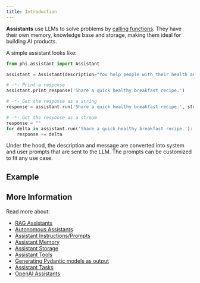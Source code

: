 ```yaml
---
title: Introduction
---
```


**Assistants** use LLMs to solve problems by [calling functions](https://platform.openai.com/docs/guides/function-calling). They have their own memory, knowledge base and storage, making them ideal for building AI products.

A simple assistant looks like:

```python assistant.py
from phi.assistant import Assistant

assistant = Assistant(description="You help people with their health and fitness goals.")

# -*- Print a response
assistant.print_response('Share a quick healthy breakfast recipe.')

# -*- Get the response as a string
response = assistant.run('Share a quick healthy breakfast recipe.', stream=False)

# -*- Get the response as a stream
response = ""
for delta in assistant.run('Share a quick healthy breakfast recipe.'):
    response += delta
```

Under the hood, the description and message are converted into system and user prompts that are sent to the LLM. The prompts can be customized to fit any use case.

## Example

<Snippet file="run-assistant-steps.mdx" />

## More Information

Read more about:

- [RAG Assistants](/blocks/assistant/rag)
- [Autonomous Assistants](/blocks/assistant/auto)
- [Assistant Instructions/Prompts](/blocks/assistant/instructions)
- [Assistant Memory](/blocks/assistant/memory)
- [Assistant Storage](/blocks/assistant/storage)
- [Assistant Tools](/blocks/assistant/tools)
- [Generating Pydantic models as output](/blocks/assistant/pydantic-output)
- [Assistant Tasks](/blocks/assistant/tasks)
- [OpenAI Assistants](/blocks/assistant/openai)
